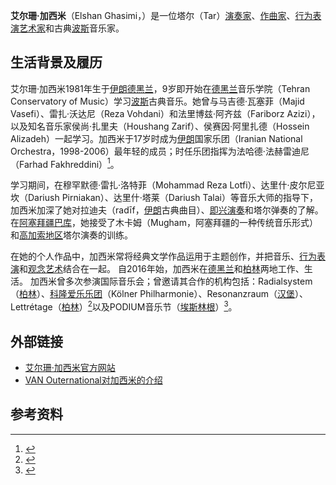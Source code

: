 '''艾尔珊·加西米'''（Elshan Ghasimi，{{bd|1981年|||}}）是一位塔尔（Tar）[[演奏家|演奏家]]、[[作曲家|作曲家]]、[[行为艺术|行为表演艺术家]]和古典[[伊朗文化|波斯]]音乐家。
== 生活背景及履历 ==
艾尔珊·加西米1981年生于[[伊朗|伊朗]][[德黑兰|德黑兰]]，9岁即开始在[[德黑兰|德黑兰]]音乐学院（Tehran Conservatory of Music）学习[[伊朗文化|波斯]]古典音乐。她曾与马吉德·瓦塞菲（Majid Vasefi）、雷扎·沃达尼（Reza Vohdani）和法里博兹·阿齐兹（Fariborz Azizi），以及知名音乐家侯尚·扎里夫（Houshang Zarif）、侯赛因·阿里扎德（Hossein Alizadeh）一起学习。加西米于17岁时成为[[伊朗|伊朗]]国家乐团（Iranian National Orchestra，1998-2006）最年轻的成员；时任乐团指挥为法哈德·法赫雷迪尼（Farhad Fakhreddini）<ref>{{cite web |title=Die Stille des Anderen • VAN Outernational #6 |url=https://www.van-outernational.com/ghasimi |website=VAN Outernational |accessdate=2020-07-26}}</ref>。

学习期间，在穆罕默德·雷扎·洛特菲（Mohammad Reza Lotfi）、达里什·皮尔尼亚坎（Dariush Pirniakan）、达里什·塔莱（Dariush Talai）等音乐大师的指导下，加西米加深了她对拉迪夫（radīf，[[伊朗|伊朗]]古典曲目）、[[音樂即興|即兴演奏]]和塔尔弹奏的了解。 在[[阿塞拜疆|阿塞拜疆]][[巴库|巴库]]，她接受了木卡姆（Mugham，阿塞拜疆的一种传统音乐形式）和[[高加索地区|高加索地区]]塔尔演奏的训练。

在她的个人作品中，加西米常将经典文学作品运用于主题创作，并把音乐、[[行为艺术|行为表演]]和[[观念艺术|观念艺术]]结合在一起。 自2016年始，加西米在[[德黑兰|德黑兰]]和[[柏林|柏林]]两地工作、生活。 加西米曾多次参演国际音乐会；曾邀请其合作的机构包括：Radialsystem（[[柏林|柏林]]）、[[科隆|科隆]][[爱乐乐团|爱乐乐团]]（Kölner Philharmonie）、Resonanzraum（[[汉堡|汉堡]]）、Lettrétage（[[柏林|柏林]]）<ref>{{cite web |title=Elies Miniatures I - II |url=https://www.lettretage.de/Termine/elshan-ghasimi/ |website=Lettrétage |accessdate=2020-07-26}}</ref>以及PODIUM音乐节（[[埃斯林根|埃斯林根]]）<ref>{{cite web |title=Elshan Ghasimi |url=https://www.podium-esslingen.de/team/elshan-ghasimi/ |website=PODIUM ESSLINGEN |accessdate=2020-07-26}}</ref>。
== 外部链接 ==
* [http://elshanghasimi.eu/de/start/ 艾尔珊·加西米官方网站]
* [https://www.van-outernational.com/ghasimi VAN Outernational对加西米的介绍]
== 参考资料 ==